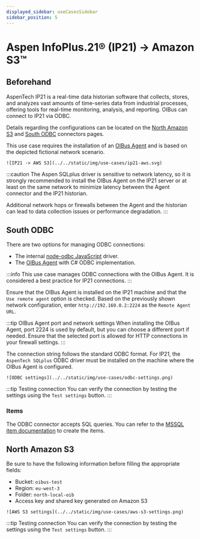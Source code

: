 ```yaml
---
displayed_sidebar: useCasesSidebar
sidebar_position: 5
---
```




# Aspen InfoPlus.21® (IP21) → Amazon S3™
## Beforehand
AspenTech IP21 is a real-time data historian software that collects, stores, and analyzes vast amounts of time-series
data from industrial processes, offering tools for real-time monitoring, analysis, and reporting. OIBus can connect to
IP21 via ODBC.

Details regarding the configurations can be located on the [North Amazon S3](../guide/north-connectors/aws-s3.md)
and [South ODBC](../guide/south-connectors/odbc) connectors pages.

This use case requires the installation of an [OIBus Agent](../guide/oibus-agent/installation) and is based on the
depicted fictional network scenario.

<div style={{ textAlign: 'center' }}>
  <div>

    ![IP21 -> AWS S3](../../static/img/use-cases/ip21-aws.svg)

  </div>
</div>

:::caution
The Aspen SQLplus driver is sensitive to network latency, so it is strongly recommended to install the OIBus Agent on
the IP21 server or at least on the same network to minimize latency between the Agent connector and the IP21 historian.

Additional network hops or firewalls between the Agent and the historian can lead to data collection issues or
performance degradation.
:::

## South ODBC
There are two options for managing ODBC connections:
- The internal [node-odbc JavaScript](https://github.com/markdirish/node-odbc) driver.
- The [OIBus Agent](../guide/oibus-agent/installation) with C# ODBC implementation.

:::info
This use case manages ODBC connections with the OIBus Agent. It is considered a best practice for IP21 connections.
:::

Ensure that the OIBus Agent is installed on the IP21 machine and that the `Use remote agent` option is checked. Based
on the previously shown network configuration, enter `http://192.169.0.2:2224` as the `Remote Agent URL`.

:::tip OIBus Agent port and network settings
When installing the OIBus Agent, port 2224 is used by default, but you can choose a different port if needed. Ensure
that the selected port is allowed for HTTP connections in your firewall settings.
:::

The connection string follows the standard ODBC format. For IP21, the `AspenTech SQLplus` ODBC driver must be installed
on the machine where the OIBus Agent is configured.

<div style={{ textAlign: 'center' }}>
  <div>

    ![ODBC settings](../../static/img/use-cases/odbc-settings.png)

  </div>
</div>

:::tip Testing connection
You can verify the connection by testing the settings using the `Test settings` button.
:::

### Items
The ODBC connector accepts SQL queries. You can refer to the [MSSQL item documentation](./use-case-mssql#sql-queries)
to create the items.

## North Amazon S3
Be sure to have the following information before filling the appropriate fields:
- Bucket: `oibus-test`
- Region: `eu-west-3`
- Folder: `north-local-oib`
- Access key and shared key generated on Amazon S3

<div style={{ textAlign: 'center' }}>
  <div>

    ![AWS S3 settings](../../static/img/use-cases/aws-s3-settings.png)

  </div>
</div>

:::tip Testing connection
You can verify the connection by testing the settings using the `Test settings` button.
:::